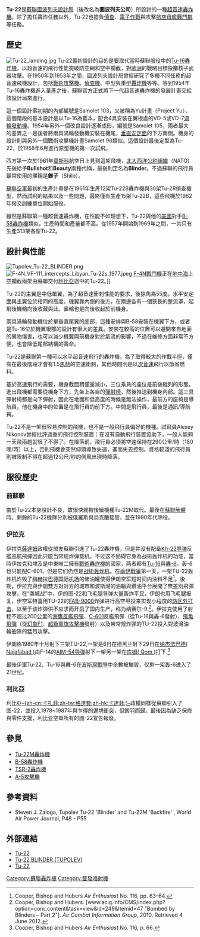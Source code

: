 {{軍用飛機
|名稱=图-22<br />Ту-22<br/><small>[[北約代號|北約代號]]: 眼罩（Blinder）</small>
|圖片 = [[File:Engels_Air_base_museum_03.jpg|300px]]
|照片說明 = 一架Tu-22PD在俄羅斯{{tsl|en|Engels-2 (air base)|恩格斯空軍基地}}，攝於2006年。
|圖片2= 
|照片說明2= 
|類型=超音速轟炸機
|代號=[[北约代号|北约代号]]：''Blinder''（眼罩）
|乘員= 3
|首飛=1959年9月7日
|服役=1962年
|退役=2000年代（[[利比亞|利比亞]]）
|設計=[[圖波列夫設計局|圖波列夫設計局]]
|生產=
|產量=311
|造價=
|狀態=已退役
|用戶={{USSR}}<br/>{{flag|Ukraine}}<br />{{flag|Libya}}<br/>{{flag|Iraq}}
|衍生=[[圖-22M轟炸機|圖-22M可變後掠翼長程戰略轟炸機]]
|榮譽=
|數據= 
|長度={{convert|41.6|m}}
|翼展={{convert|23.17|m}}
|高度={{convert|10.13|m}}
|翼面積={{convert|162|m2}}
|翼剖面= TsAGI SR-5S
|空重= 
|載重= {{convert|85000|kg}}
|正常起飛重量= <!--{{convert||kg}}-->
|最大起飛重量= {{convert|92000|kg}}
|發動機=2具 Dobrynin RD-7 M-2[[渦輪噴射發動機|渦輪噴射發動機]]
|推力= 單台推力 {{convert|107.9|kN}}<br/>單台後燃推力 {{convert|161.9|kN}}
|燃油量=
|最大速度= {{convert|1510|km/h}} ; 1.42[[馬赫|馬赫]]
|巡航速度= 
|爬升率= {{convert|12.7|m/s}} 
|實用升限= 
|最大升限=13,300公尺（40,635呎）
|最大航程= {{convert|4900|km}} 
|作戰半徑= 
|巡航半徑= 
|翼負荷= {{convert|525|kg/m2}} 
|推重比= 0.39
|最大過載=
|滑跑距離=
|機槍=
|機炮=1门[[R-23轉輪式機炮|里希特 R-23轉輪式23毫米機炮]]
|火箭=
|飛彈=1枚[[Kh-22导弹|Kh-22]]空對地飛彈
|炸彈=24枚 FAB-500 或 1枚 FAB-9000 [[航空炸彈|航空炸彈]]
|其他=
}}

'''Tu-22'''是[[蘇聯|蘇聯]][[圖波列夫設計局|圖波列夫設計局]]（後改名為'''圖波列夫公司'''）所設計的一種[[超音速|超音速]][[轟炸機|轟炸機]]。除了擔任轟炸任務以外，Tu-22也擔負[[偵查機|偵查]]、[[電子作戰|電子作戰]]與攻擊[[航空母艦戰鬥群|航空母艦戰鬥群]]等任務。

==歷史==
[[File:Tu-22_landing.jpg|right]]
Tu-22最初設計的目的是要取代當時蘇聯服役中的[[Tu-16轟炸機|Tu-16轟炸機]]，以超音速的飛行性能突破防空網和空中攔截，對[[歐洲|歐洲]]的戰略目標投擲核子武器攻擊。在1950年到1953年之間，圖波列夫設計局曾經研究了多種不同任務的超音速飛機設計，包括[[攻擊機|戰術攻擊機]]、[[偵查機|偵查機]]、中型與重型[[轟炸機|轟炸機]]等等。等到1954年Tu-16轟炸機進入量產之後，蘇聯官方正式將下一代超音速轟炸機的發展計畫交給該設計局來進行。

這一個設計案初期的內部編號是Samolet 103，又被稱為Yu計畫（Project Yu），這個階段的基本設計是以Tu-16為藍本，配合4具安裝在翼根處的VD-5或VD-7[[渦輪發動機|渦輪發動機]]。1954年另外一個改良設計逐漸成形，編號是Samolet 105，兩者最大的差異之一是後者將兩具渦輪發動機安裝在機尾，[[垂直安定面|垂直安定面]]的下方兩側。機身的設計則與另外一個戰術攻擊機計畫Samolet 98類似。這個設計最後定型為Tu-22，於1958年6月進行原型機的第一次試飛。

西方第一次於1961年[[莫斯科|莫斯科]]航空日上見到這架飛機，[[北大西洋公約組織|北大西洋公約組織]]（NATO）先後給予'''Bullshot'''和'''Beauty'''兩種代稱，最後則定名為'''Blinder'''。不過蘇聯的飛行員最常使用的暱稱是'''錐子'''（Shilo）。

[[蘇聯空軍|蘇聯空軍]]最初的生產計畫是在1961年生產12架Tu-22B轟炸機與30架Tu-2R偵查機型，然而試飛的結果以及一些問題，最終僅有生產15架Tu-22B，這些飛機於1962年撥交訓練單位開始服役。

雖然是蘇聯第一種超音速轟炸機，在性能不如理想下，Tu-22與他的[[美國|美國]]對手[[B-58轟炸機|B-58轟炸機]]類似，生產時間和產量都不高。從1957年開始到1969年之間，一共只有生產313架各型Tu-22。

==設計與性能==
[[File:Tupolev_Tu-22_BLINDER.png|right]]
[[File:F-4N_VF-111_intercepts_Libyan_Tu-22s_1977.jpeg|left]] [[F-4幽靈II戰鬥機|F-4N戰鬥機]]正在[[地中海|地中海]]上空攔截兩架由蘇聯交付[[利比亞|利比亞]]途中的Tu-22。]]

Tu-22的主翼是中低單翼，為了超音速衝刺性能的要求，後掠角為55度。水平安定面與主翼位於相同的高度。機翼靠內側的後方，在兩邊各有一個狹長的整流罩，起飛後機輪向後收藏與此。鼻輪也是向後收起於前機身。

兩具渦輪發動機位於單垂直尾翼的底部，這種安排與B-58安裝在機翼下方，或者是Tu-16位於機翼根部的設計有很大的差異。安裝在較高的位置可以避開來自地面的異物傷害，也可以減少機翼與前機身對於氣流的影響，不過在維修方面非常不方便，也會降低尾部結構的壽命。

Tu-22是蘇聯第一種可以水平超音速飛行的轟炸機，為了取得較大的作戰半徑，僅有在最後階段才會有1.5[[馬赫|馬赫]]的空速衝刺，其他時間則是以[[次音速|次音速]]飛行以節省燃料。

基於高速飛行的需要，機身截面積僅量減小，三位乘員的座位是前後縱列的形態。進出飛機都需要從機身下方，先坐上各自的[[彈射椅|彈射椅]]，然後推送到機身內部。這三具彈射椅都是向下彈射，因此在地面和低高度的時候是無法操作，最前方的座椅是導航員，他在機身中的位置是在飛行員的前下方。中間是飛行員，最後是通訊/導航員。

Tu-22不是一架很容易控制的飛機，也不是一般飛行員偏好的機種。試飛員Alexey Nikonov曾經批評過重的飛行控制裝置：在沒有自動飛行裝置協助下，一般人能夠一天飛兩趟就很了不得了。在降落前，飛行員必須將空速保持在290公里/時（180哩/時）以上，否則飛機會突然仰頭導致失速，進而失去控制。資格較淺的飛行員則被限制不得在超過12公尺/秒的側風出現時降落。

==服役歷史==

===前蘇聯===
由於Tu-22本身設計不良，故很快就被後續機種Tu-22M取代。最後在[[蘇聯解體|蘇聯解體]]時，剩餘的Tu-22機隊分別被俄羅斯與烏克蘭接管，並在1990年代除役。
===伊拉克===
伊拉克[[薩達姆|薩達姆]]政權從盟友蘇聯引進了Tu-22轟炸機，但是并没有配备[[Kh-22导弹|Kh-22导弹]]反艦巡航飛彈因此只能当常规炸弹载机，不过这不妨碍它身為战術轰炸机的功能，當時伊拉克和埃及是中東唯二擁有[[戰術轟炸機|戰術轟炸機]]的國家，两者都有[[圖-16|Tu-16]]與[[轟-6|轟-6]]。轰-6也只能配C-601，但是它们仍然是[[战術轰炸机|战術轰炸机]]。在[[兩伊戰爭|兩伊戰爭]]第一天，一架TU-22轰炸机炸毁了[[梅赫拉巴德国际机场|梅赫拉巴德国际机场]]的储油罐使得伊朗空军短时间内油料不足<ref name="Bombed I p63-4">Cooper, Bishop and Hubers ''Air Enthusiast'' No. 116, pp. 63–64.</ref>。後期，伊拉克與伊朗雙方对对方的城市和波斯灣的油輪與鑽油平台展開了無差別飛彈攻擊，在“袭城战”中，伊的图-22和飞毛腿导弹大量轰炸平民，伊朗也用飞毛腿报复，伊空军特喜用TU-22的[[FAB-9000|FAB-9000]]炸弹进行高空甩投来实现小程度的[[防区外打击|防区外打击]]，以至于该炸弹供不应求而开启了国内生产，称为纳赛尔-9.<ref>Cooper, Bishop and Hubers. [www.acig.info/CMS/index.php?option=com_content&task=view&id=249&Itemid=47 "Bombed by Blinders – Part 2"]. ''Air Combat Information Group'', 2010. Retrieved 4 June 2012.</ref>。伊拉克使用了射程不超过200公里的[[海鷹反艦飛彈|海鷹反艦飛彈]]、[[海鹰二号|C-601]]反艦飛彈（從Tu-16與轟-6發射）、[[飛魚反艦飛彈|飛魚飛彈]]（從[[幻象F1戰鬥機|幻象F1]]、[[超級軍旗攻擊機|超級軍旗攻擊機]]發射）以及带常规炸弹的TU-22投入對波灣油輪船隊的猛烈攻擊。

伊朗称1980年十月射下三架TU-22,一架是6日在德黑兰射下29日在[[纳杰法巴德|纳杰法巴德( Najafabad )]]由F-14的[[AIM-54导弹|AIM-54导弹]]射下一架另一架在[[库姆|库姆( Qom )]]打下.<ref name="Bombed I p66">Cooper, Bishop and Hubers ''Air Enthusiast'' No. 116, p. 66.</ref>

最後伊軍Tu-22、Tu-16與轟-6在[[波斯灣戰爭|波斯灣戰爭]]中全數被摧毀，仅剩一架轰-6进入了21世纪。

===利比亞===
利比亞[[穆阿邁爾·卡扎菲|-{zh-cn:卡扎菲;zh-tw:格達費;zh-hk:卡達菲;}-]]政權同樣從蘇聯引入了图-22，並投入1978~1987年與乍得的邊境衝突，但鎩羽而歸。最後因為缺乏保修與零件支援，利比亚空軍所有的图-22宣告報廢。

==參見==
*[[Tu-22M轟炸機|Tu-22M轟炸機]]
*[[B-58轟炸機|B-58轟炸機]]
*[[TSR-2轟炸機|TSR-2轟炸機]]
*[[A-5攻擊機|A-5攻擊機]]

==參考資料==
<references/>
* Steven J. Zaloga, Tupolev Tu-22 'Blinder' and Tu-22M 'Backfire' , World Air Power Journal, P48 - P55

==外部連結==
*[http://www.enemyforces.net/aircraft/tu22.htm Tu-22] {{Wayback|url=http://www.enemyforces.net/aircraft/tu22.htm |date=20210625040442 }}
*[http://www.fas.org/nuke/guide/russia/bomber/tu-22.htm Tu-22 BLINDER (TUPOLEV)]{{Wayback|url=http://www.fas.org/nuke/guide/russia/bomber/tu-22.htm |date=20101018031217 }}
*[http://www.milavia.net/aircraft/tu-22/tu-22.htm Tu-22]{{Wayback|url=http://www.milavia.net/aircraft/tu-22/tu-22.htm |date=20110824103513 }}

{{Tupolev aircraft}}

[[Category:蘇聯轟炸機|Category:蘇聯轟炸機]]
[[Category:雙發噴射機|Category:雙發噴射機]]